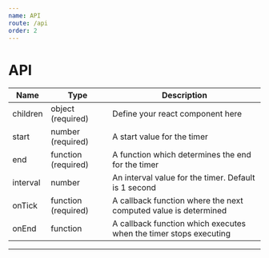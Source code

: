 ```yaml
---
name: API
route: /api
order: 2
---
```


# API

| Name  | Type |  Description |
| ------------- | ------------- | ------------- |
| children  | object (required)  |    Define your react component here           |
| start | number (required)  | A start value for the timer               |
| end | function (required)  | A function which determines the end for the timer              |
| interval | number | An interval value for the timer. Default is 1 second               |
| onTick | function (required)  | A callback function where the next computed value is determined               |
| onEnd | function   | A callback function which executes when the timer stops executing               |
---
